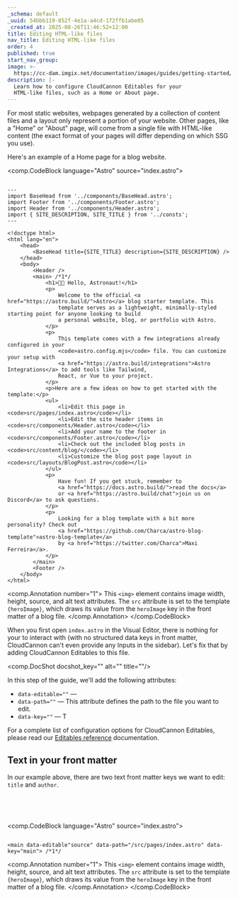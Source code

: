 ```yaml
---
_schema: default
_uuid: 54bbb119-852f-4e1a-a4cd-172ffb1abe05
_created_at: 2025-08-26T11:46:52+12:00
title: Editing HTML-like files
nav_title: Editing HTML-like files
order: 4
published: true
start_nav_group:
image: >-
  https://cc-dam.imgix.net/documentation/images/guides/getting-started/guide-thumbnails/CloudCannon-Getting-Started-Thumbnail-Universal.png
description: |-
  Learn how to configure CloudCannon Editables for your 
  HTML-like files, such as a Home or About page.
---
```

For most static websites, webpages generated by a collection of content files and a layout only represent a portion of your website. Other pages, like a "Home" or "About" page, will come from a single file with HTML-like content (the exact format of your pages will differ depending on which SSG you use).

Here's an example of a Home page for a blog website.

<comp.CodeBlock language="Astro" source="index.astro">
``````````

---
import BaseHead from '../components/BaseHead.astro';
import Footer from '../components/Footer.astro';
import Header from '../components/Header.astro';
import { SITE_DESCRIPTION, SITE_TITLE } from '../consts';
---

<!doctype html>
<html lang="en">
	<head>
		<BaseHead title={SITE_TITLE} description={SITE_DESCRIPTION} />
	</head>
	<body>
		<Header />
		<main> /*1*/
			<h1>🧑‍🚀 Hello, Astronaut!</h1>
			<p>
				Welcome to the official <a href="https://astro.build/">Astro</a> blog starter template. This
				template serves as a lightweight, minimally-styled starting point for anyone looking to build
				a personal website, blog, or portfolio with Astro.
			</p>
			<p>
				This template comes with a few integrations already configured in your
				<code>astro.config.mjs</code> file. You can customize your setup with
				<a href="https://astro.build/integrations">Astro Integrations</a> to add tools like Tailwind,
				React, or Vue to your project.
			</p>
			<p>Here are a few ideas on how to get started with the template:</p>
			<ul>
				<li>Edit this page in <code>src/pages/index.astro</code></li>
				<li>Edit the site header items in <code>src/components/Header.astro</code></li>
				<li>Add your name to the footer in <code>src/components/Footer.astro</code></li>
				<li>Check out the included blog posts in <code>src/content/blog/</code></li>
				<li>Customize the blog post page layout in <code>src/layouts/BlogPost.astro</code></li>
			</ul>
			<p>
				Have fun! If you get stuck, remember to
				<a href="https://docs.astro.build/">read the docs</a>
				or <a href="https://astro.build/chat">join us on Discord</a> to ask questions.
			</p>
			<p>
				Looking for a blog template with a bit more personality? Check out
				<a href="https://github.com/Charca/astro-blog-template">astro-blog-template</a>
				by <a href="https://twitter.com/Charca">Maxi Ferreira</a>.
			</p>
		</main>
		<Footer />
	</body>
</html>

``````````
<comp.Annotation number="1">
  This `<img>` element contains image width, height, source, and alt text attributes. The `src` attribute is set to the template `{heroImage}`, which draws its value from the `heroImage` key in the front matter of a blog file.
</comp.Annotation>
</comp.CodeBlock>

When you first open `index.astro` in the Visual Editor, there is nothing for your to interact with (with no structured data keys in front matter, CloudCannon can't even provide any Inputs in the sidebar). Let's fix that by adding CloudCannon Editables to this file.

<comp.DocShot docshot_key="" alt="" title=""/>

In this step of the guide, we'll add the following attributes:

* `data-editable=""` —
* `data-path=""` — This attribute defines the path to the file you want to edit.
* `data-key=""` — T

For a complete list of configuration options for CloudCannon Editables, please read our [Editables reference](/documentation/articles/editables-reference) documentation.

## Text in your front matter

In our example above, there are two text front matter keys we want to edit: `title` and `author`.

&nbsp;

&nbsp;

<comp.CodeBlock language="Astro" source="index.astro">
``````````

<main data-editable"source" data-path="/src/pages/index.astro" data-key="main"> /*1*/

``````````
<comp.Annotation number="1">
  This `<img>` element contains image width, height, source, and alt text attributes. The `src` attribute is set to the template `{heroImage}`, which draws its value from the `heroImage` key in the front matter of a blog file.
</comp.Annotation>
</comp.CodeBlock>

&nbsp;

&nbsp;